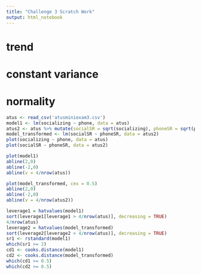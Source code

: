 ```yaml
---
title: "Challenge 3 Scratch Work"
output: html_notebook
---
```


# trend
# constant variance
# normality
```r
atus <- read_csv('atusminiexam3.csv')
model1 <- lm(socializing ~ phone, data = atus)
atus2 <- atus %>% mutate(socialSR = sqrt(socializing), phoneSR = sqrt(phone))
model_transformed <- lm(socialSR ~ phoneSR, data = atus2)
plot(socializing ~ phone, data = atus)
plot(socialSR ~ phoneSR, data = atus2)
```

```r
plot(model1)
abline(2,0)
abline(-2,0)
abline(v = 4/nrow(atus))
```


```r
plot(model_transformed, cex = 0.5)
abline(2,0)
abline(-2,0)
abline(v = 4/nrow(atus2))
```

```r
leverage1 = hatvalues(model1)
sort(leverage1[leverage1 > 4/nrow(atus)], decreasing = TRUE)
4/nrow(atus)
leverage2 = hatvalues(model_transformed)
sort(leverage2[leverage2 > 4/nrow(atus)], decreasing = TRUE)
sr1 <- rstandard(model1)
which(sr1 >= 2)
cd1 <- cooks.distance(model1)
cd2 <- cooks.distance(model_transformed)
which(cd1 >= 0.5)
which(cd2 >= 0.5)
```

